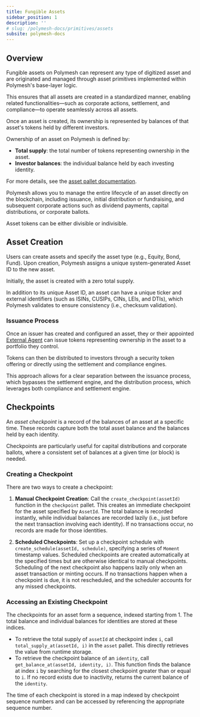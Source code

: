 ```yaml
---
title: Fungible Assets
sidebar_position: 1
description: ''
# slug: /polymesh-docs/primitives/assets
subsite: polymesh-docs
---
```


## Overview

Fungible assets on Polymesh can represent any type of digitized asset and are originated and managed through asset primitives implemented within Polymesh's base-layer logic.

This ensures that all assets are created in a standardized manner, enabling related functionalities—such as corporate actions, settlement, and compliance—to operate seamlessly across all assets.

Once an asset is created, its ownership is represented by balances of that asset's tokens held by different investors.

Ownership of an asset on Polymesh is defined by:

- **Total supply**: the total number of tokens representing ownership in the asset.
- **Investor balances**: the individual balance held by each investing identity.

For more details, see the [asset pallet documentation](https://docs.polymesh.live/pallet_asset/index.html).

Polymesh allows you to manage the entire lifecycle of an asset directly on the blockchain, including issuance, initial distribution or fundraising, and subsequent corporate actions such as dividend payments, capital distributions, or corporate ballots.

Asset tokens can be either divisible or indivisible.

## Asset Creation

Users can create assets and specify the asset type (e.g., Equity, Bond, Fund). Upon creation, Polymesh assigns a unique system-generated Asset ID to the new asset.

Initially, the asset is created with a zero total supply.

In addition to its unique Asset ID, an asset can have a unique ticker and external identifiers (such as ISINs, CUSIPs, CINs, LEIs, and DTIs), which Polymesh validates to ensure consistency (i.e., checksum validation).

### Issuance Process

Once an issuer has created and configured an asset, they or their appointed [External Agent](../#external-agents) can issue tokens representing ownership in the asset to a portfolio they control.

Tokens can then be distributed to investors through a security token offering or directly using the settlement and compliance engines.

This approach allows for a clear separation between the issuance process, which bypasses the settlement engine, and the distribution process, which leverages both compliance and settlement engine.

## Checkpoints

An _asset checkpoint_ is a record of the balances of an asset at a specific time. These records capture both the total asset balance and the balances held by each identity.

Checkpoints are particularly useful for capital distributions and corporate ballots, where a consistent set of balances at a given time (or block) is needed.

### Creating a Checkpoint

There are two ways to create a checkpoint:

1. **Manual Checkpoint Creation**: Call the `create_checkpoint(assetId)` function in the `checkpoint` pallet. This creates an immediate checkpoint for the asset specified by `AssetId`. The total balance is recorded instantly, while individual balances are recorded lazily (i.e., just before the next transaction involving each identity). If no transactions occur, no records are made for those identities.

2. **Scheduled Checkpoints**: Set up a checkpoint schedule with `create_schedule(assetId, schedule)`, specifying a series of `Moment` timestamp values. Scheduled checkpoints are created automatically at the specified times but are otherwise identical to manual checkpoints. Scheduling of the next checkpoint also happens lazily only when an asset transaction or minting occurs. If no transactions happen when a checkpoint is due, it is not rescheduled, and the scheduler accounts for any missed checkpoints.

### Accessing an Existing Checkpoint

The checkpoints for an asset form a sequence, indexed starting from 1. The total balance and individual balances for identities are stored at these indices.

- To retrieve the total supply of `assetId` at checkpoint index `i`, call `total_supply_at(assetId, i)` in the `asset` pallet. This directly retrieves the value from runtime storage.
- To retrieve the checkpoint balance of an `identity`, call `get_balance_at(assetId, identity, i)`. This function finds the balance at index `i` by searching for the closest checkpoint greater than or equal to `i`. If no record exists due to inactivity, returns the current balance of the `identity`.

The time of each checkpoint is stored in a map indexed by checkpoint sequence numbers and can be accessed by referencing the appropriate sequence number.
